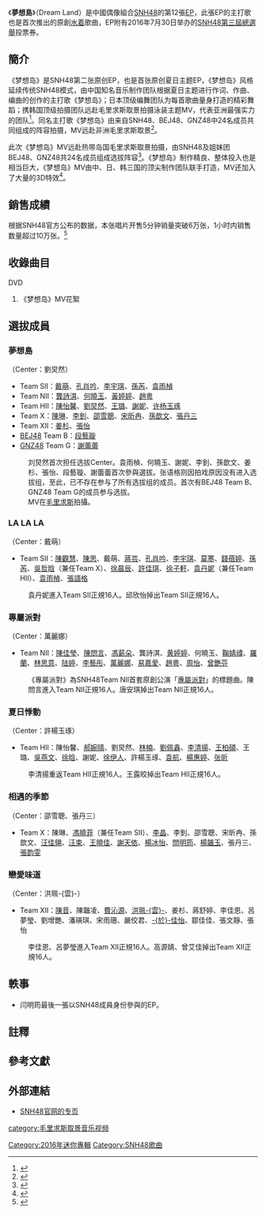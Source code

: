 {{Multiple issues|
{{Copy edit|time=2020-09-07T11:20:36+00:00}}
{{Citation style|time=2020-09-07T11:20:36+00:00}}
}}
{{Infobox Album 
| Name = 夢想島
| Artist = [[SNH48|SNH48]]
| Released = 2016年5月20日
| Type = EP
| Cover = File:SNH48 Dream Land.jpg
| Caption = 
| Recorded = 
| Genre = [[流行音樂|流行音樂]]
| Length = 21:25
| Label = 上海絲芭文化傳媒<ref group="注">出品方為新匯集團上海聲像出版社</ref>
| Producer = 
| Last album = [[源動力|源動力]]<br />（2016年）
| This album = '''夢想島'''<br />（2016年）
| Next album = [[公主披風|公主披風]]<br />（2016年）
| Misc = 
{{External music video|type=EP|1={{Bilibili|av4776295|梦想岛}}<br>{{Bilibili|av4882919|梦想岛（舞蹈版）}}}}
}}
《'''夢想島'''》（Dream Land）是中國偶像組合[[SNH48|SNH48]]的第12張[[EP|EP]]，此張EP的主打歌也是首次推出的原創[[水着|水着]]歌曲，EP附有2016年7月30日举办的[[SNH48第三屆總選舉|SNH48第三屆總選舉]]投票券。

== 簡介 ==
《梦想岛》是SNH48第二张原创EP，也是首张原创夏日主题EP，《梦想岛》风格延续传统SNH48模式，由中国知名音乐制作团队根据夏日主题进行作词、作曲、编曲的创作的主打歌《梦想岛》；日本顶级编舞团队为每首歌曲量身打造的精彩舞蹈；携韩国顶级拍摄团队远赴毛里求斯取景拍摄泳装主题MV，代表亚洲最强实力的团队<ref>{{Cite web |url=http://www.snh48.com/html/allnews/zixun/2016/0513/1686.html |title=SNH48总决选投票EP《梦想岛》专题上线 5月20日标准版上架 |accessdate=2017-07-08 |archive-date=2017-08-24 |archive-url=https://web.archive.org/web/20170824093929/http://www.snh48.com/html/allnews/zixun/2016/0513/1686.html |dead-url=no }}</ref>。同名主打歌《梦想岛》由来自SNH48、BEJ48、GNZ48中24名成员共同组成的阵容拍摄，MV远赴非洲毛里求斯取景<ref>{{Cite web |url=http://www.snh48.com/html/allnews/zixun/2016/0513/1684.html |title=聆听梦想岛屿的声音 SNH48原创单曲《梦想岛》5月13日上线 |access-date=2017-07-08 |archive-date=2016-09-20 |archive-url=https://web.archive.org/web/20160920033835/http://www.snh48.com/html/allnews/zixun/2016/0513/1684.html |dead-url=no }}</ref>。

此次《梦想岛》MV远赴热带岛国毛里求斯取景拍摄，由SNH48及姐妹团BEJ48、GNZ48共24名成员组成选拔阵容<ref>{{Cite web |url=http://www.snh48.com/html/allnews/zixun/2016/0527/1713.html |title=SNH48《梦想岛》清凉上线 精灵族开启华丽冒险之旅 |access-date=2017-08-24 |archive-date=2017-08-24 |archive-url=https://web.archive.org/web/20170824094004/http://www.snh48.com/html/allnews/zixun/2016/0527/1713.html |dead-url=no }}</ref>。《梦想岛》制作精良、整体投入也是相当巨大，《梦想岛》MV由中、日、韩三国的顶尖制作团队联手打造，MV还加入了大量的3D特效<ref>{{Cite web |url=http://ent.qianlong.com/2016/0527/638136.shtml |title=SNH48《梦想岛》上线 精灵族开启华丽冒险之旅 |access-date=2017-08-24 |archive-date=2017-08-24 |archive-url=https://web.archive.org/web/20170824092754/http://ent.qianlong.com/2016/0527/638136.shtml |dead-url=no }}</ref>。

== 銷售成績 ==
根据SNH48官方公布的数据，本张唱片开售5分钟销量突破6万张，1小时内销售数量超过10万张。<ref>{{Cite web |url=http://www.snh48.com/html/allnews/zixun/2016/0521/1701.html |title=1小时销量破10万张！SNH48创造中国唱片销量新奇迹 |accessdate=2016-06-21 |archive-date=2019-08-13 |archive-url=https://web.archive.org/web/20190813095502/http://www.snh48.com/html/allnews/zixun/2016/0521/1701.html |dead-url=no }}</ref>

== 收錄曲目 ==
{{tracklist
| headline = CD
| extra_column = 演唱者
| total_length = 21:25
| title1 = 夢想島
| lyrics1 = 陳立志
| music1 = 都智文
| arranger1 = 都智文
| extra1 = 選拔組
| note1 = 《[[贴身校花|贴身校花]]》片尾曲
| length1 = 3:25
| title2 = LA LA LA 
| lyrics2 = 小7
| music2 = 羅龍杰
| arranger2 = 郭偉聰
| extra2 = Team SII
| length2 = 3:28
| title3 = 專屬派對
| lyrics3 = 陳立志
| music3 = 姜帆
| arranger3 = 謝維
| extra3 = Team NII
| length3 = 3:18
| title4 = 夏日悸動
| lyrics4 = 黃楓宜(Mayu)
| music4 = Seo JungJin/Kim DooHyun
| arranger4 = Seo JungJin/Kim DooHyun
| extra4 = Team HII
| length4 = 3:20
| title5 = 相遇的季節
| lyrics5 = 淺紫
| music5 = 姜帆
| arranger5 = 謝維
| extra5= Team X
| length5 = 4:31
| title6 = 戀愛味道
| lyrics6 = 小7
| music6 = Claire
| arranger6 = 阿亂
| extra6 = Team XII
| length6 = 3:23
}}

; DVD
# 《梦想岛》MV花絮

== 選拔成員 ==
=== 夢想島 ===
（Center：劉炅然）
* Team SII：[[戴萌|戴萌]]、[[孔肖吟|孔肖吟]]、[[李宇琪|李宇琪]]、[[孫芮|孫芮]]、[[袁雨楨|袁雨楨]]
* Team NII：[[龔詩淇|龔詩淇]]、[[何曉玉|何曉玉]]、[[黃婷婷|黃婷婷]]、[[趙粵|趙粵]]
* Team HII：[[陳怡馨|陳怡馨]]、[[劉炅然|劉炅然]]、[[王璐_(SNH48)|王璐]]、[[謝妮|謝妮]]、[[许杨玉琢|许杨玉琢]]
* Team X：[[陳琳_(SNH48)|陳琳]]、[[李釗_(SNH48)|李釗]]、[[邵雪聰|邵雪聰]]、[[宋昕冉|宋昕冉]]、[[孫歆文|孫歆文]]、[[張丹三|張丹三]]
* Team XII：[[姜杉|姜杉]]、[[張怡_(SNH48)|張怡]]
* [[BEJ48|BEJ48]] Team B：[[段藝璇|段藝璇]]
* [[GNZ48|GNZ48]] Team G：[[謝蕾蕾|謝蕾蕾]]
:刘炅然首次担任选拔Center。袁雨楨、何曉玉、謝妮、李釗、孫歆文、姜杉、張怡、段藝璇、謝蕾蕾首次參與選拔。张语格则因拍戏原因没有进入选拔组，至此，已不存在参与了所有选拔组的成员。首次有BEJ48 Team B、GNZ48 Team G的成员参与选拔。
:MV在[[毛里求斯|毛里求斯]]拍攝。

=== LA LA LA ===
（Center：戴萌）
* Team SII：[[陳觀慧|陳觀慧]]、[[陳思_(SNH48)|陳思]]、戴萌、[[蔣芸|蔣芸]]、[[孔肖吟|孔肖吟]]、[[李宇琪|李宇琪]]、[[莫寒|莫寒]]、[[錢蓓婷|錢蓓婷]]、[[孫芮|孫芮]]、[[吳哲晗|吳哲晗]]（兼任Team X）、[[徐晨辰|徐晨辰]]、[[許佳琪|許佳琪]]、[[徐子軒|徐子軒]]、[[袁丹妮|袁丹妮]]（兼任Team HII）、[[袁雨楨|袁雨楨]]、[[張語格|張語格]]
:袁丹妮進入Team SII正規16人。邱欣怡掉出Team SII正規16人。

=== 專屬派對 ===
（Center：萬麗娜）
* Team NII：[[陳佳瑩|陳佳瑩]]、[[陳問言|陳問言]]、[[馮薪朵|馮薪朵]]、龔詩淇、[[黄婷婷|黄婷婷]]、何曉玉、[[鞠婧禕|鞠婧禕]]、[[羅蘭_(SNH48)|羅蘭]]、[[林思意|林思意]]、[[陸婷_(SNH48)|陆婷]]、[[李藝彤|李藝彤]]、[[萬麗娜|萬麗娜]]、[[易嘉愛|易嘉愛]]、[[趙粵|趙粵]]、[[周怡_(SNH48)|周怡]]、[[曾艷芬|曾艷芬]]
:《專屬派對》為SNH48Team NII首套原創公演「[[專屬派對|專屬派對]]」的標題曲。陳問言進入Team NII正規16人。唐安琪掉出Team NII正規16人。

=== 夏日悸動 ===
（Center：許楊玉琢）
* Team HII：陳怡馨、[[郝婉晴|郝婉晴]]、劉炅然、[[林楠|林楠]]、[[劉佩鑫|劉佩鑫]]、[[李清揚|李清揚]]、[[王柏碩|王柏碩]]、王璐、[[吳燕文|吳燕文]]、[[徐晗|徐晗]]、謝妮、[[徐伊人|徐伊人]]、許楊玉琢、[[袁航|袁航]]、[[楊惠婷|楊惠婷]]、[[張昕_(SNH48)|张昕]]
:李清揚重返Team HII正規16人。王露皎掉出Team HII正規16人。

=== 相遇的季節 ===
（Center：邵雪聰、張丹三）
* Team X：陳琳、[[馮曉菲|馮曉菲]]（兼任Team SII）、[[李晶|李晶]]、李釗、邵雪聰、宋昕冉、孫歆文、[[汪佳翎|汪佳翎]]、[[汪束|汪束]]、[[王曉佳|王曉佳]]、[[謝天依|謝天依]]、[[楊冰怡|楊冰怡]]、[[閆明筠|閆明筠]]、[[楊韞玉|楊韞玉]]、張丹三、[[張韵雯|張韵雯]]

=== 戀愛味道 ===
（Center：洪珮-{雲}-）
* Team XII：[[陳音_(SNH48)|陳音]]、陳韞凌、[[費沁源|費沁源]]、[[洪珮雲|洪珮-{雲}-]]、姜杉、蔣舒婷、李佳恩、呂夢瑩、劉增艷、潘瑛琪、宋雨珊、嚴佼君、[[於佳怡|-{於}-佳怡]]、鄒佳佳、張文靜、張怡
:李佳恩、呂夢瑩進入Team XII正規16人。高源婧、曾艾佳掉出Team XII正規16人。

== 軼事 ==
*闫明筠最後一張以SNH48成員身份參與的EP。

== 註釋 ==
{{Reflist|group=注}}

== 參考文獻 ==
{{Reflist}}

== 外部連結 ==
*[http://www.snh48.com/event/s145/ SNH48官网的专页]{{Wayback|url=http://www.snh48.com/event/s145/ |date=20170826133012 }}

{{SNH48}}

[[Category:2016年迷你專輯|Category:2016年迷你專輯]]
[[Category:SNH48歌曲|Category:SNH48歌曲]]
[[category:毛里求斯取景音乐视频|category:毛里求斯取景音乐视频]]